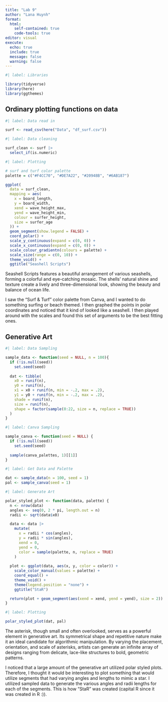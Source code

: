 ```yaml
---
title: "Lab 9"
author: "Lana Huynh"
format: 
  html: 
    self-contained: true
    code-tools: true
editor: visual
execute: 
  echo: true
  include: true
  message: false
  warning: false
---
```


```r
#| label: Libraries

library(tidyverse)
library(here)
library(ggthemes)
```

## Ordinary plotting functions on data

```r
#| label: Data read in

surf <- read_csv(here("Data", "df_surf.csv"))
```

```r
#| label: Data cleaning

surf_clean <- surf |>
  select_if(is.numeric)
```

```r
#| label: Plotting

# surf and turf color palette
palette = c("#F4CC70", "#DE7A22", "#20948B", "#6AB187")

ggplot(
  data = surf_clean,
  mapping = aes(
    x = board_length,
    y = board_width,
    xend = wave_height_max,
    yend = wave_height_min,
    colour = surfer_height,
    size = surfer_age
  )) + 
  geom_segment(show.legend = FALSE) +
  coord_polar() +
  scale_y_continuous(expand = c(0, 0)) +
  scale_x_continuous(expand = c(0, 0)) + 
  scale_colour_gradientn(colours = palette) +
  scale_size(range = c(0, 10)) + 
  theme_void() +
  ggtitle("Seashell Scripts")
```

Seashell Scripts features a beautiful arrangement of various seashells, forming a colorful and eye-catching mosaic. The shells' natural shine and texture create a lively and three-dimensional look, showing the beauty and balance of ocean life. 

I saw the "Surf & Turf" color palette from Canva, and I wanted to do something surfing or beach themed. I then graphed the points in polar coordinates and noticed that it kind of looked like a seashell. I then played around with the scales and found this set of arguments to be the best fitting ones.

## Generative Art

```r
#| label: Data Sampling

sample_data <- function(seed = NULL, n = 100){
  if (!is.null(seed)) 
    set.seed(seed)
  
  dat <- tibble(
    x0 = runif(n),
    y0 = runif(n),
    x1 = x0 + runif(n, min = -.2, max = .2),
    y1 = y0 + runif(n, min = -.2, max = .2),
    shade = runif(n), 
    size = runif(n),
    shape = factor(sample(0:22, size = n, replace = TRUE))
  )
}
```

```r
#| label: Canva Sampling

sample_canva <- function(seed = NULL) {
  if (!is.null(seed))
    set.seed(seed)
  
  sample(canva_palettes, 1)[[1]]
}
```

```r
#| label: Get Data and Palette

dat <- sample_data(n = 100, seed = 1)
pal <- sample_canva(seed = 1)
```

```r
#| label: Generate Art

polar_styled_plot <- function(data, palette) {
  n <- nrow(data)
  angles <- seq(0, 2 * pi, length.out = n)
  radii <- sqrt(data$x0)

  data <- data |>
    mutate(
      x = radii * cos(angles),
      y = radii * sin(angles),
      xend = 0,
      yend = 0,
      color = sample(palette, n, replace = TRUE)
    )
  
  plot <- ggplot(data, aes(x, y, color = color)) +
    scale_color_manual(values = palette) +
    coord_equal() +
    theme_void() +
    theme(legend.position = "none") +
    ggtitle("StaR")

  return(plot + geom_segment(aes(xend = xend, yend = yend), size = 2))
}
```

```r
#| label: Plotting

polar_styled_plot(dat, pal)
```
The asterisk, though small and often overlooked, serves as a powerful element in generative art. Its symmetrical shape and repetitive nature make it an ideal candidate for algorithmic manipulation. By varying the placement, orientation, and scale of asterisks, artists can generate an infinite array of designs ranging from delicate, lace-like structures to bold, geometric patterns.

I noticed that a large amount of the generative art utilized polar styled plots. Therefore, I thought it would be interesting to plot something that would utilize segments that had varying angles and lengths to mimic a star. I utilized sampled data to generate the various angles and radii lengths for each of the segments. This is how "StaR" was created (capital R since it was created in R :)).
